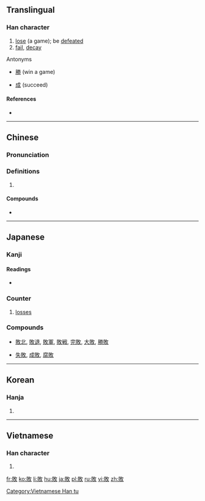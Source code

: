 {{also|败}}
==Translingual==

===Han character===
{{Han char|rn=66|rad=攴|as=07|sn=11|four=68840|canj=BCOK|ids=⿰貝攵}}

# [[lose]] (a game); be [[defeated]]
# [[fail]], [[decay]]

;Antonyms
*{{sense|lose a game}} [[勝]] (win a game)
*{{sense|fail}} [[成]] (succeed)

====References====
* {{Han ref|kx=0471.150|dkj=13227|dj=0824.020|hdz=21462.020|uh=6557|ud=25943|bh=B1D1|bd=45521}}

----

==Chinese==
{{zh-forms|s=败}}

===Pronunciation===
{{zh-pron
|m=bài
|c=baai6
|mc=y
|oc=y
|ma=Zh-bài.ogg
|cat=v
}}

===Definitions===
# {{rfdef|lang=zh}}

====Compounds====
* {{zh-l|敗醬草}}

----

==Japanese==

===Kanji===
{{ja-kanji|grade=4|rs=攴07}}

====Readings====
* {{ja-readings|goon=[[へ]] (he), [[べ]] (be)|kanon=[[はい]] (hai)|on=[[ばい]] (bai)|kun=[[やぶれる]] (yabureru), [[やぶる]] (yaburu), [[まける]] (makeru)}}

===Counter===
{{ja-pos|はい|counter}}

# [[loss]]es

===Compounds===
* {{sense|lose a game}} [[敗北]], [[敗退]], [[敗軍]], [[敗戦]], [[完敗]], [[大敗]], [[勝敗]]
* {{sense|fail}} [[失敗]], [[成敗]], [[腐敗]]

----

==Korean==

===Hanja===
{{ko-hanja|hangeul=패|eumhun=|rv=pae|mr=p'ae|y=phay}}

# {{defn|lang=ko|sort=攴07}}

----

==Vietnamese==

===Han character===
{{vi-readings|rs=攴07| hanviet = [[bại]], [[bậy]]}}

# {{defn|lang=vi|sort=攴07}}

[[Category:Vietnamese Han tu]]

[[fr:敗]]
[[ko:敗]]
[[li:敗]]
[[hu:敗]]
[[ja:敗]]
[[pl:敗]]
[[ru:敗]]
[[vi:敗]]
[[zh:敗]]